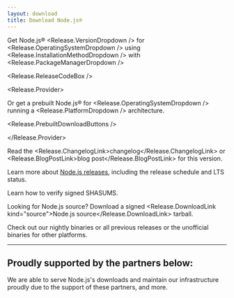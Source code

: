 ```yaml
---
layout: download
title: Download Node.js®
---
```


<section>

Get Node.js® <Release.VersionDropdown /> for <Release.OperatingSystemDropdown /> using <Release.InstallationMethodDropdown /> with <Release.PackageManagerDropdown />

<Release.ReleaseCodeBox />

<Release.Provider>

Or get a prebuilt Node.js® for <Release.OperatingSystemDropdown /> running a <Release.PlatformDropdown /> architecture.

<Release.PrebuiltDownloadButtons />

</Release.Provider>

</section>

<section>

Read the <Release.ChangelogLink>changelog</Release.ChangelogLink> or <Release.BlogPostLink>blog post</Release.BlogPostLink> for this version.

Learn more about [Node.js releases](/about/previous-releases), including the release schedule and LTS status.

Learn how to <LinkWithArrow href="https://github.com/nodejs/node#verifying-binaries">verify</LinkWithArrow> signed SHASUMS.

Looking for Node.js source? Download a signed <Release.DownloadLink kind="source">Node.js source</Release.DownloadLink> tarball.

Check out our <LinkWithArrow href="https://nodejs.org/download/nightly/">nightly</LinkWithArrow> binaries or
all <LinkWithArrow href="https://nodejs.org/download/release/">previous releases</LinkWithArrow>
or the <LinkWithArrow href="https://unofficial-builds.nodejs.org/download/">unofficial</LinkWithArrow> binaries for other platforms.

</section>

---

<section className="mt-3">
  <h2 className='text-center'>Proudly supported by the partners below:</h2>

  <span className="text-center">
    We are able to serve Node.js's downloads and maintain our infrastructure
    proudly due to the support of these partners, <Link href="/about/partners">and more</Link>.
  </span>
  <div className='mt-4'>
    <PartnersLogoList categories="infrastructure"/>
  </div>
</section>

